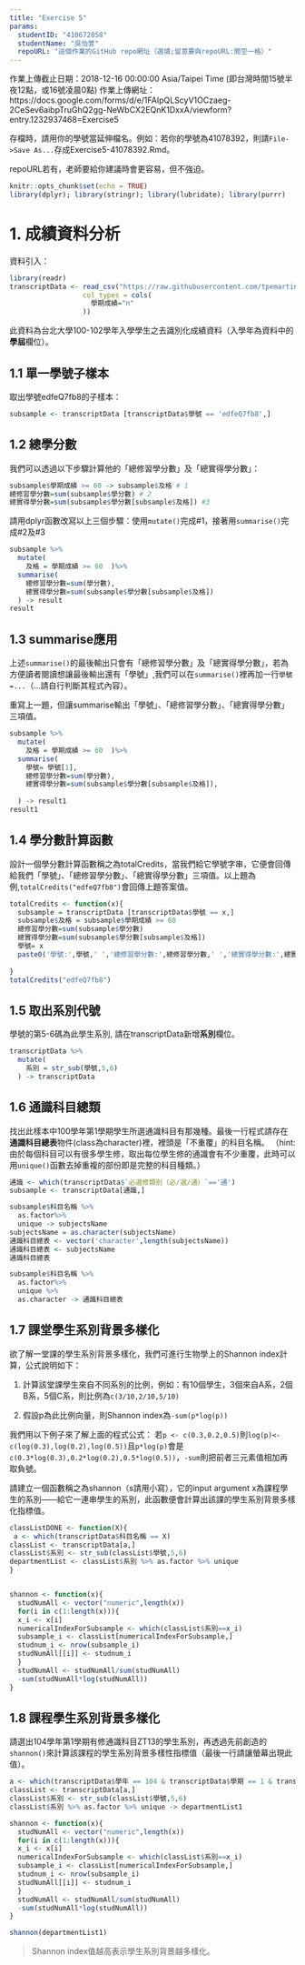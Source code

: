```yaml
---
title: "Exercise 5"
params:
  studentID: "410672058"
  studentName: "吳怡萱"
  repoURL: "這個作業的GitHub repo網址（選填;留意要與repoURL:間空一格）"
---
```

作業上傳截止日期：2018-12-16 00:00:00 Asia/Taipei Time (即台灣時間15號半夜12點，或16號凌晨0點)
作業上傳網址：https://docs.google.com/forms/d/e/1FAIpQLScyV1OCzaeg-2CeSev6aibpTruGhQ2gg-NeWbCX2EQnK1DxxA/viewform?entry.1232937468=Exercise5

存檔時，請用你的學號當延伸檔名。例如：若你的學號為41078392，則請`File->Save As...`存成Exercise5-41078392.Rmd。

repoURL若有，老師要給你建議時會更容易，但不強迫。

```r
knitr::opts_chunk$set(echo = TRUE)
library(dplyr); library(stringr); library(lubridate); library(purrr)
```

# 1. 成績資料分析

資料引入：
```r
library(readr)
transcriptData <- read_csv("https://raw.githubusercontent.com/tpemartin/github-data/master/transcript100_102.csv",
                  col_types = cols(
                    學期成績="n"
                  ))
```

此資料為台北大學100-102學年入學學生之去識別化成績資料（入學年為資料中的**學屆**欄位）。

## 1.1 單一學號子樣本
取出學號edfeQ7fb8的子樣本：

```r
subsample <- transcriptData [transcriptData$學號 == 'edfeQ7fb8',]
```

## 1.2 總學分數
我們可以透過以下步驟計算他的「總修習學分數」及「總實得學分數」：

```r
subsample$學期成績 >= 60 -> subsample$及格 # 1
總修習學分數=sum(subsample$學分數) # 2
總實得學分數=sum(subsample$學分數[subsample$及格]) #3
```

請用dplyr函數改寫以上三個步驟：使用`mutate()`完成#1，接著用`summarise()`完成#2及#3
```r
subsample %>%
  mutate(
    及格 = 學期成績 >= 60  )%>%
  summarise(
    總修習學分數=sum(學分數),
    總實得學分數=sum(subsample$學分數[subsample$及格])
  ) -> result
result
```

## 1.3 summarise應用

上述`summarise()`的最後輸出只會有「總修習學分數」及「總實得學分數」，若為方便讀者閱讀想讓最後輸出還有「學號」,我們可以在`summarise()`裡再加一行`學號=...`（...請自行判斷其程式內容）。

重寫上一題，但讓summarise輸出「學號」、「總修習學分數」、「總實得學分數」三項值。

```r
subsample %>%
  mutate(
    及格 = 學期成績 >= 60  )%>%
  summarise(
    學號= 學號[1],
    總修習學分數=sum(學分數),
    總實得學分數=sum(subsample$學分數[subsample$及格]),
    
  ) -> result1
result1
```

## 1.4 學分數計算函數

設計一個學分數計算函數稱之為totalCredits，當我們給它學號字串，它便會回傳給我們「學號」、「總修習學分數」、「總實得學分數」三項值。以上題為例,`totalCredits("edfeQ7fb8")`會回傳上題答案值。

```r
totalCredits <- function(x){
  subsample = transcriptData [transcriptData$學號 == x,]
  subsample$及格 = subsample$學期成績 >= 60
  總修習學分數=sum(subsample$學分數)
  總實得學分數=sum(subsample$學分數[subsample$及格])
  學號= x
  paste0('學號:',學號,' ','總修習學分數:',總修習學分數,' ','總實得學分數:',總實得學分數)
  
}
totalCredits("edfeQ7fb8")
```


## 1.5 取出系別代號

學號的第5-6碼為此學生系別, 請在transcriptData新增**系別**欄位。
```r
transcriptData %>%
  mutate(
    系別 = str_sub(學號,5,6)
  ) -> transcriptData
```


## 1.6 通識科目總類

找出此樣本中100學年第1學期學生所選通識科目有那幾種。最後一行程式請存在**通識科目總表**物件(class為character)裡，裡頭是「不重覆」的科目名稱。
（hint: 由於每個科目可以有很多學生修，取出每位學生修的通識會有不少重覆，此時可以用`unique()`函數去掉重複的部份即是完整的科目種類。）
```r
通識 <- which(transcriptData$`必選修類別（必∕選∕通）`=='通')
subsample <- transcriptData[通識,]

subsample$科目名稱 %>%
  as.factor%>%
  unique -> subjectsName
subjectsName = as.character(subjectsName)
通識科目總表 <- vector('character',length(subjectsName))
通識科目總表 <- subjectsName
通識科目總表

subsample$科目名稱 %>%
  as.factor%>%
  unique %>%
  as.character -> 通識科目總表
```

## 1.7 課堂學生系別背景多樣化

欲了解一堂課的學生系別背景多樣化，我們可進行生物學上的Shannon index計算，公式說明如下：

  1. 計算該堂課學生來自不同系別的比例，例如：有10個學生，3個來自A系，2個B系，5個C系，則比例為`c(3/10,2/10,5/10)`
  
  2. 假設p為此比例向量，則Shannon index為`-sum(p*log(p))`
  
我們用以下例子來了解上面的程式公式： 若`p <- c(0.3,0.2,0.5)`則`log(p)<-c(log(0.3),log(0.2),log(0.5))`且`p*log(p)`會是`c(0.3*log(0.3),0.2*log(0.2),0.5*log(0.5))`，`-sum`則把前者三元素值相加再取負號。

請建立一個函數稱之為shannon（s請用小寫），它的input argument x為課程學生的系別——給它一連串學生的系別，此函數便會計算出該課的學生系別背景多樣化指標值。
  
  
```r
classListDONE <- function(X){
 a <- which(transcriptData$科目名稱 == X)
classList <- transcriptData[a,]
classList$系別 <- str_sub(classList$學號,5,6)
departmentList <- classList$系別 %>% as.factor %>% unique
}  


shannon <- function(x){
  studNumAll <- vector("numeric",length(x))
  for(i in c(1:length(x))){
  x_i <- x[i]
  numericalIndexForSubsample <- which(classList$系別==x_i)
  subsample_i <- classList[numericalIndexForSubsample,]
  studnum_i <- nrow(subsample_i)
  studNumAll[[i]] <- studnum_i
  }
  studNumAll <- studNumAll/sum(studNumAll)
  -sum(studNumAll*log(studNumAll))
}
```


## 1.8 課程學生系別背景多樣化

請選出104學年第1學期有修通識科目ZT13的學生系別，再透過先前創造的`shannon()`來計算該課程的學生系別背景多樣性指標值（最後一行請讓螢幕出現此值）。
```r
a <- which(transcriptData$學年 == 104 & transcriptData$學期 == 1 & transcriptData$科目名稱 == 'ZT13')
classList <- transcriptData[a,]
classList$系別 <- str_sub(classList$學號,5,6)
classList$系別 %>% as.factor %>% unique -> departmentList1

shannon <- function(x){
  studNumAll <- vector("numeric",length(x))
  for(i in c(1:length(x))){
  x_i <- x[i]
  numericalIndexForSubsample <- which(classList$系別==x_i)
  subsample_i <- classList[numericalIndexForSubsample,]
  studnum_i <- nrow(subsample_i)
  studNumAll[[i]] <- studnum_i
  }
  studNumAll <- studNumAll/sum(studNumAll)
  -sum(studNumAll*log(studNumAll))
}

shannon(departmentList1)
```


> Shannon index值越高表示學生系別背景越多樣化。
